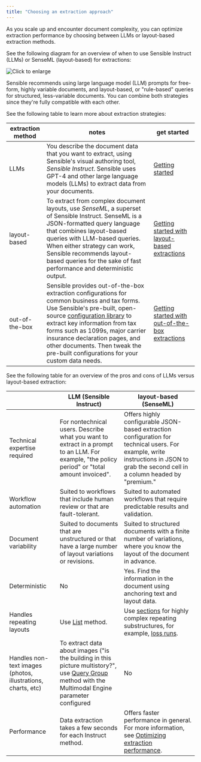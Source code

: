 ```yaml
---
title: "Choosing an extraction approach"
---
```


As you scale up and encounter document complexity, you can optimize extraction performance by choosing between LLMs or layout-based extraction methods.

See the following diagram for an overview of when to use Sensible Instruct (LLMs) or SenseML (layout-based) for extractions: 

![Click to enlarge](/assets/v0/images/final/document_landscape.png)

Sensible recommends using large language model (LLM) prompts for free-form, highly variable documents, and layout-based, or "rule-based" queries for structured, less-variable documents. You can combine both strategies since they're fully compatible with each other. 

See the following table to learn more about extraction strategies:

| extraction method | notes                                                                                                                                                                                                                                                                                                                                                                                                                    | get started                                                                 |
| ----------------- | ------------------------------------------------------------------------------------------------------------------------------------------------------------------------------------------------------------------------------------------------------------------------------------------------------------------------------------------------------------------------------------------------------------------------ | --------------------------------------------------------------------------- |
| LLMs              | You describe the document data that you want to extract, using Sensible's visual authoring tool, _Sensible Instruct_. Sensible uses GPT-4 and other large language models (LLMs) to extract data from your documents.                                                                                                                                                                                                    | [Getting started](/welcome/getting-started-ai)                                 |
| layout-based      | To extract from complex document layouts, use _SenseML_, a superset of Sensible Instruct. SenseML is a JSON-formatted query language that combines layout-based queries with LLM-based queries. When either strategy can work, Sensible recommends layout-based queries for the sake of fast performance and deterministic output.                                                                                       | [Getting started with layout-based extractions](/welcome/getting-started-ai)      |
| out-of-the-box    | Sensible provides out-of-the-box extraction configurations for common business and tax forms. Use Sensible's pre-built, open-source [configuration library](https://github.com/sensible-hq/sensible-configuration-library/) to extract key information from tax forms such as 1099s, major carrier insurance declaration pages, and other documents. Then tweak the pre-built configurations for your custom data needs. | [Getting started with out-of-the-box extractions](/layout-based-extractions/library-quickstart) |

See the following table for an overview of the pros and cons of LLMs versus layout-based extraction:

|                                                              | LLM (Sensible Instruct)                                                                                                                                                  | layout-based (SenseML)                                                                                                                                                               |
| ------------------------------------------------------------ | ------------------------------------------------------------------------------------------------------------------------------------------------------------------------ | ------------------------------------------------------------------------------------------------------------------------------------------------------------------------------------ |
| Technical expertise required                                 | For nontechnical users. Describe what you want to extract in a prompt to an LLM. For example, "the policy period" or "total amount invoiced".                            | Offers highly configurable JSON-based extraction configuration for technical users. For example, write instructions in JSON to grab the second cell in a column headed by "premium." |
| Workflow automation                                          | Suited to workflows that include human review or that are fault-tolerant.                                                                                                | Suited to automated workflows that require predictable results and validation.                                                                                                       |
| Document variability                                         | Suited to documents that are unstructured or that have a large number of layout variations or revisions.                                                                 | Suited to structured documents with a finite number of variations, where you know the layout of the document in advance.                                                             |
| Deterministic                                                | No                                                                                                                                                                       | Yes. Find the information in the document using anchoring text and layout data.                                                                                                      |
| Handles repeating layouts                                    | Use [List](/llm-based-extractions/prompt-tips/list-tips) method.                                                                                                                                      | Use [sections](/senseml-reference/sections/index-sections) for highly complex repeating substructures, for example, [loss runs](/senseml-reference/sections/index-sections).                                                                 |
| Handles non-text images (photos, illustrations, charts, etc) | To extract data about images ("is the building in this picture multistory?", use [Query Group](/senseml-reference/llm-based-methods/query-group) method with the Multimodal Engine parameter configured | No                                                                                                                                                                                   |
| Performance                                                  | Data extraction takes a few seconds for each Instruct method.                                                                                                            | Offers faster performance in general. For more information, see [Optimizing extraction performance](/best-practices/tutorials/performance).                                                              |